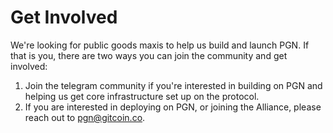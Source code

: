 # Get Involved

We're looking for public goods maxis to help us build and launch PGN. If that is
you, there are two ways you can join the community and get involved:

1. Join the telegram community if you're interested in building on PGN and
   helping us get core infrastructure set up on the protocol.
2. If you are interested in deploying on PGN, or joining the Alliance, please
  reach out to pgn@gitcoin.co.

